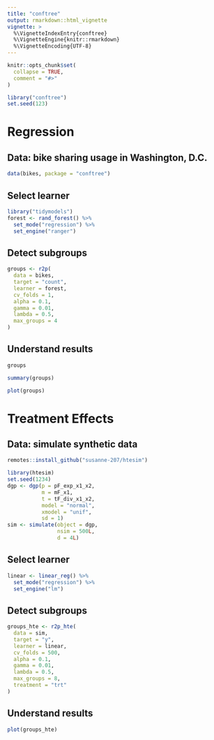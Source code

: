 ```yaml
---
title: "conftree"
output: rmarkdown::html_vignette
vignette: >
  %\VignetteIndexEntry{conftree}
  %\VignetteEngine{knitr::rmarkdown}
  %\VignetteEncoding{UTF-8}
---
```

```r
knitr::opts_chunk$set(
  collapse = TRUE,
  comment = "#>"
)
```


```r
library("conftree")
set.seed(123)
```

# Regression

## Data: bike sharing usage in Washington, D.C.

```r
data(bikes, package = "conftree")
```

## Select learner

```r
library("tidymodels")
forest <- rand_forest() %>%
  set_mode("regression") %>%
  set_engine("ranger")
```

## Detect subgroups

```r
groups <- r2p(
  data = bikes,
  target = "count",
  learner = forest,
  cv_folds = 1,
  alpha = 0.1,
  gamma = 0.01,
  lambda = 0.5,
  max_groups = 4
)
```

## Understand results

```r
groups
```
```r
summary(groups)
```

```r
plot(groups)
```

# Treatment Effects

## Data: simulate synthetic data

```r
remotes::install_github("susanne-207/htesim")
```

```r
library(htesim)
set.seed(1234)
dgp <- dgp(p = pF_exp_x1_x2,
           m = mF_x1,
           t = tF_div_x1_x2,
           model = "normal",
           xmodel = "unif",
           sd = 1)
sim <- simulate(object = dgp,
                nsim = 500L,
                d = 4L)
```

## Select learner

```r
linear <- linear_reg() %>%
  set_mode("regression") %>%
  set_engine("lm")
```

## Detect subgroups

```r
groups_hte <- r2p_hte(
  data = sim,
  target = "y",
  learner = linear,
  cv_folds = 500,
  alpha = 0.1,
  gamma = 0.01,
  lambda = 0.5,
  max_groups = 8,
  treatment = "trt"
)
```

## Understand results

```r
plot(groups_hte)
```
